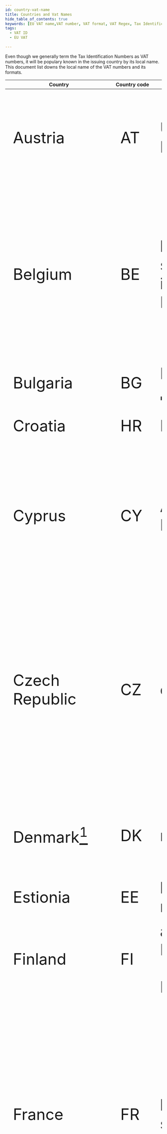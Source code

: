 ```yaml
---
id: country-vat-name
title: Countries and Vat Names
hide_table_of_contents: true
keywords: [EU VAT name,VAT number, VAT format, VAT Regex, Tax Identification number local name]
tags:
  - VAT ID
  - EU VAT
 
---
```

Even though we generally term the Tax Identification Numbers as VAT numbers, it will be populary known in the issuing country by its local name. This document list downs the local name of the VAT numbers and its formats.   

<style>
td {
  font-size: 50px
}
</style>

|Country|Country code|VAT in national language|Stucture|Format|Regex|Remarks|
|--|--|--|--|--|--|--|
|Austria|AT|Umsatzsteuer – Identifikationsnummer(USt)|U12345678|9 characters. The first character is always ‘U’|`(U\d{8}$)/i)`| |
|Belgium|BE|le numéro d’identification ą la taxe sur la valeur ajoutée BTW – identificatienummer(BTW, TVA, NWSt)|1234567890|10 characters. Prefix with zero ‘0’ if the customer provides a 9 digit VAT number|`(\d{10}$)/i)`| |
|Bulgaria|BG|Идентификационен номер по ДДС(ДДС)|123456789, 1234567890|9 or 10 characters.|`(\d{9,10}$)/i)`| |
|Croatia |HR|PDV identifikacijski broj|12345678901|11 characters|`(\d{11}$)/i)`| |
|Cyprus|CY|Αριθμός Εγγραφής Φ.Π.Α.; Arithmos Egrafis FPA|12345678X|9 characters. The last character must always be a letter. |`([0-5\|9]\d{7}[A-Z]$)/i)`| |
|Czech Republic|CZ|danové identifikacnķ cķslo (DIC/DPH)|12345678, 123456789, 1234567890|8, 9 or 10 characters. If more than 10 characters are provided delete the first 3 as these are a tax code.|`(\d{8,10})?$/i)`| |
|Denmark[^1]|DK|momsregistreringsnummer(moms)|12345678|8 characters.|`(\d{8}$)/i)`|Except the Faroe Islands and Greenland |
|Estionia|EE|käibemaksukohustuslasena registreerimise number(km)|123456789|9 characters.|`(10\d{7}$)/i)`| |
|Finland|FI|arvonlisćverorekisterõintinumero; Mervärdesskatteregistreringsnummer (momsregistreringsnummer)(ALV, Moms)|12345678|8 characters.|`(\d{8}$)/i)`|Excluding the Åland Islands|
|France|FR|le numéro d’identification ą la taxe sur la valeur ajoutée(TVA)|12345678901, X1234567890, 1X123456789, XX123456789|11 characters. May include alphabetical characters (any except O or I) as first or second or first and second characters.|`([0-9A-Z]{2}[0-9]{9}$)/i)`|Including Monaco but excluding Guadeloupe, Martinique, Réunion, St Pierre and Miquelon, and French Guiana|"
|Germany|DE|Umsatzsteuer – Identifikationsnummer(MwSt., Ust.)|123456789|9 characters.|`([1-9]\d{8}$)/i)`|Except Büsingen and the Isle of Heligoland|
|Greece|EL|Αριθμός Φορολογικού Μητρώου ΦΠΑ; Arithmos Forologikou Mitroou FPA|123456789|9 characters.|`(\d{9}$)/i)`| |
|Hungary|HU|közösségi adószįm(ÁFA)|12345678|8 characters.|`(\d{8}$)/i)`| |
|[India](/docs/country/India/)|IN|GST identification number(GSTIN)| 24AAACC1206D1ZM |15 characters. The first 2 digits of the GSTIN is the State code, next 10 digits are the PAN of the legal entity, the next two digits are for entity code, and the last digit is check sum number. |`\d{2}[A-Z]{5}\d{4}[A-Z]{1}[A-Z\d]{1}[Z]{1}[A-Z\d]{1} `|  |
|Ireland|IE|value added tax identification no.(CBL, VAT)|1234567X, 1X23456X, 1234567XX|8 or 9 characters. Includes one or two alphabetical characters (last, or second and last, or last 2).|`([0-9A-Z\*\+]{7}[A-Z]{1,2}$)/i)`| |"
|Italy|IT|il numero di registrazione IVA|12345678901|11 characters.|`(\d{11}$)/i)`|Except the communes of Livigno and Campione d’Italia and the Italian waters of Lake Lugano|
|Latvia|LV|pievienotas vertibas nodokla (PVN) registracijas numurs|12345678901|11 characters.|`(\d{11}$)/i)`| |
|Lithuania|LT|PVM moketojo kodas|123456789, 123456789012|9 or 12 characters.|`(\d{9}$\|\d{12}$)/i)`| |
|Luxembourg|LU|le numéro d’identification ą la taxe sur la valeur ajoutée(TVA)|12345678|8 characters.|`(\d{8}$)/i)`|  |
|Malta|MT|numru ta’ l-identifikazzjoni tat-taxxa fuq il-valur miśjud; value added tax identification number(VAT)|12345678|8 characters.|`([1-9]\d{7}$)/i)`||
|Netherlands|NL|BTW – identificatienummer|123456789B01|12 characters. The tenth character is always B.|`(\d{9}B\d{2}$)/i)`| |"
|Norway|NO|VAT| | |`(\d{9}$)/i)`| |
|Poland|PL|Numer identyfikacyjny VAT(PTU)|1234567890|10 characters|`(\d{10}$)/i)`| |
|Portugal|PT|o nśmero de identificaēćo para efeitos do imposto sobre o valor acrescentado(IVA)|123456789|9 characters.|`(\d{9}$)/i)`|Including the Azores and Madeira|
|Romania|RO|cod de īnregistrare īn scopuri de TVA|12, 123, 1234, 12345, 123456, 1234567, 12345678, 123456789, 1234567890|From 2 to 10 characters.|`([1-9]\d{1,9}$)/i)`| |
|Slovakia|SK|identifikacné cķslo pre dan (IC DPH)|1234567890|10 characters|`([1-9]\d[(2-4)\|(6-9)]\d{7}$)/i)`| |
|Slovenia|SI|identifikacijska številka za (DDV)|12345678|8 characters|`([1-9]\d{7}$)/i)`| |
|Spain|ES|el nśmero de identificación a efectos del Impuesto sobre el Valor Añadido(IVA)(NIF or CIF)|X12345678, 12345678X, X1234567X|9 characters. Includes one or two alphabetical characters (first or last or first and last).|`([0-9A-Z][0-9]{7}[0-9A-Z]$)/i)`|Including the Balearic Islands but excluding Ceuta, Melilla and the Canary Islands|
|Sweden|SE|Mervärdesskatteregistreringsnummer (momsregistreringsnummer)(Moms)|123456789012|12 characters|`(\d{10}01$)/i)`| |
|UK|GB|value added tax (VAT) registration no.| | |`(?:[0-9]{12}\|[0-9]{9}|(?:GD|HA)[0-9]{3})$)/i)`||
|Northern Ireland|XI| |999999999, 999999999999, GD999, HA999| |` `| |
|EU||non union VAT moss number|EUxxxyyyyyz| | | 

[^1]: Except the Faroe Islands and Greenland

## Reference links
* [EU website](https://taxation-customs.ec.europa.eu/system/files/2016-09/vat_in_ec_annexii.pdf)
* [Format,#Q11](https://ec.europa.eu/taxation_customs/vies/#/faq)
* [UK Official guide](https://www.gov.uk/guidance/vat-eu-country-codes-vat-numbers-and-vat-in-other-languages)
* [Test VAT number](https://web.archive.org/web/20170727163017/http://www.braemoor.co.uk/software/vattest.php)
* [Format and explainations](https://euipo.europa.eu/tunnel-web/secure/webdav/guest/document_library/Documents/COSME/VAT%20numbers%20EU.pdf)
* [Oreilly guide](https://www.oreilly.com/library/view/regular-expressions-cookbook/9781449327453/ch04s21.html)



